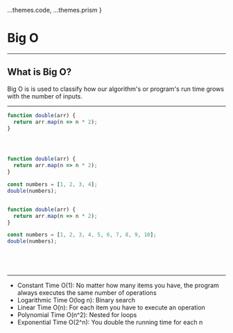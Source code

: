
  ...themes.code,
  ...themes.prism
}

# Big O

---

## What is Big O?

<Box p={100}>

Big O is is used to classify how our algorithm's or program's run time
grows with the number of inputs.

</Box>

---

<CodeSurfer title="For Example" theme={shadesOfPurple}>

```js title="For example" subtitle="this is a double function"
function double(arr) {
  return arr.map(n => n * 2);
}
```

```diff title="For example" subtitle="in this function we are iterating over each item in an array"
```

```diff title="For example" subtitle="for small arrays we only need to double a small about of numbers"
```

```diff title="For example" subtitle="for large arrays we have to double a large amount of numbers"
```

```js title="For example" subtitle="here we have an array of 4 numbers"
function double(arr) {
  return arr.map(n => n * 2);
}

const numbers = [1, 2, 3, 4];
double(numbers);
```

```diff title="For example" subtitle="so we have to double 4 numbers"
```

```js title="For example" subtitle="if we had an array of 10 numbers"
function double(arr) {
  return arr.map(n => n * 2);
}

const numbers = [1, 2, 3, 4, 5, 6, 7, 8, 9, 10];
double(numbers);
```

```diff title="For example" subtitle="we would have to double 10 numbers"
```


```diff title="For example" subtitle="for each additional number in the array we have to do 1 more opperation"
```

```diff title="For example" subtitle="this function is said to have linear time complexity since the time it takes grows linearly with the number of items in the array"
```

```diff title="For example" subtitle="linear time complexity is expressed as O(n) in big o notation"
```

</CodeSurfer>

---

* Constant Time O(1):  No matter how many items you have, the program always executes the same number of operations
* Logarithmic Time O(log n):  Binary search
* Linear Time O(n): For each item you have to execute an operation
* Polynomial Time O(n^2): Nested for loops
* Exponential Time O(2^n): You double the running time for each n

